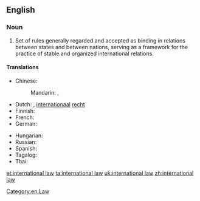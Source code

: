==English==
{{wikipedia}}

===Noun===
{{en-noun|-}}

# Set of rules generally regarded and accepted as binding in relations between states and between nations, serving as a framework for the practice of stable and organized international relations.

====Translations====
{{trans-top|set of rules applied to the relations between nations}}
* Chinese:
*: Mandarin: {{t+|cmn|國際法|sc=Hani}}, {{t+|cmn|国际法|tr=guójìfǎ|sc=Hani}}
* Dutch: {{t+|nl|volkenrecht|n}}, [[internationaal]] [[recht]] {{g|n}}
* Finnish: {{t|fi|kansainvälinen oikeus}}
* French: {{t+|fr|convention internationale|f}}
* German: {{t+|de|Völkerrecht|n}}
{{trans-mid}}
* Hungarian: {{t|hu|nemzetközi jog}}
* Russian: {{t-needed|ru}}
* Spanish: {{t|es|derecho internacional|m}}
* Tagalog: {{t|tl|batas-pandaigdig}}
* Thai: {{t|th|กฎหมายระหว่างประเทศ|tr=kot mai rawang prathet|sc=Thai}}
{{trans-bottom}}

[[Category:en:Law]]

[[et:international law]]
[[ta:international law]]
[[uk:international law]]
[[zh:international law]]